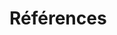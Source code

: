 \changechaptercolor{gray}
# Références {-}

<!-- This manually sets the header for this unnumbered chapter -->
\markboth{Références}{Références}

<!-- Increasing space between refs
\setlength{\parindent}{-0.5in}
\setlength{\leftskip}{0.5in}
\setlength{\parskip}{10pt}
-->
